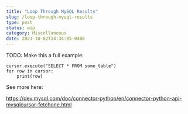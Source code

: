 ```yaml
---
title: "Loop Through MySQL Results"
slug: /loop-through-mysql-results
type: post
status: wip
category: Miscellaneous
date: 2021-10-02T14:34:05-0400
---
```


TODO: Make this a full example:

```python3
cursor.execute("SELECT * FROM some_table")
for row in cursor:
    print(row)
```

See more here:

https://dev.mysql.com/doc/connector-python/en/connector-python-api-mysqlcursor-fetchone.html

